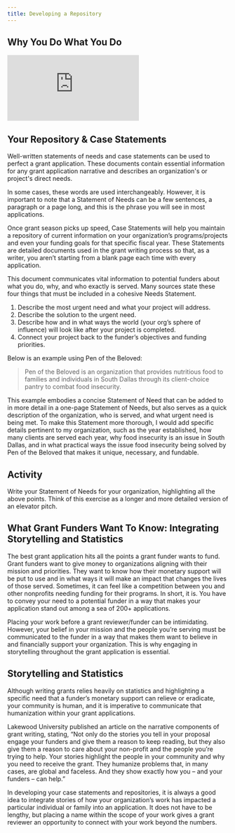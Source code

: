 ```yaml
---
title: Developing a Repository
---
```


## Why You Do What You Do

<Embed src="https://player.vimeo.com/video/951184225" />

## Your Repository & Case Statements

Well-written statements of needs and case statements can be used to perfect a grant application. These documents contain essential information for any grant application narrative and describes an organization's or project's direct needs.

In some cases, these words are used interchangeably. However, it is important to note that a Statement of Needs can be a few sentences, a paragraph or a page long, and this is the phrase you will see in most applications.

Once grant season picks up speed, Case Statements will help you maintain a repository of current information on your organization’s programs/projects and even your funding goals for that specific fiscal year. These Statements are detailed documents used in the grant writing process so that, as a writer, you aren’t starting from a blank page each time with every application.

This document communicates vital information to potential funders about what you do, why, and who exactly is served. Many sources state these four things that must be included in a cohesive Needs Statement.

1. Describe the most urgent need and what your project will address.
2. Describe the solution to the urgent need.
3. Describe how and in what ways the world (your org’s sphere of influence) will look like after your project is completed.
4. Connect your project back to the funder’s objectives and funding priorities.

Below is an example using Pen of the Beloved:

> Pen of the Beloved is an organization that provides nutritious food to families and individuals in South Dallas through its client-choice pantry to combat food insecurity.

This example embodies a concise Statement of Need that can be added to in more detail in a one-page Statement of Needs, but also serves as a quick description of the organization, who is served, and what urgent need is being met. To make this Statement more thorough, I would add specific details pertinent to my organization, such as the year established, how many clients are served each year, why food insecurity is an issue in South Dallas, and in what practical ways the issue food insecurity being solved by Pen of the Beloved that makes it unique, necessary, and fundable. 

## Activity

Write your Statement of Needs for your organization, highlighting all the above points. Think of this exercise as a longer and more detailed version of an elevator pitch. 

## What Grant Funders Want To Know: Integrating Storytelling and Statistics

The best grant application hits all the points a grant funder wants to fund. Grant funders want to give money to organizations aligning with their mission and priorities. They want to know how their monetary support will be put to use and in what ways it will make an impact that changes the lives of those served. Sometimes, it can feel like a competition between you and other nonprofits needing funding for their programs. In short, it is. You have to convey your need to a potential funder in a way that makes your application stand out among a sea of 200+ applications.

Placing your work before a grant reviewer/funder can be intimidating. However, your belief in your mission and the people you’re serving must be communicated to the funder in a way that makes them want to believe in and financially support your organization. This is why engaging in storytelling throughout the grant application is essential. 

## Storytelling and Statistics

Although writing grants relies heavily on statistics and highlighting a specific need that a funder’s monetary support can relieve or eradicate, your community is human, and it is imperative to communicate that humanization within your grant applications. 

Lakewood University published an article on the narrative components of grant writing, stating, “Not only do the stories you tell in your proposal engage your funders and give them a reason to keep reading, but they also give them a reason to care about your non-profit and the people you’re trying to help. Your stories highlight the people in your community and why you need to receive the grant. They humanize problems that, in many cases, are global and faceless. And they show exactly how you – and your funders – can help.”

In developing your case statements and repositories, it is always a good idea to integrate stories of how your organization’s work has impacted a particular individual or family into an application. It does not have to be lengthy, but placing a name within the scope of your work gives a grant reviewer an opportunity to connect with your work beyond the numbers. 
